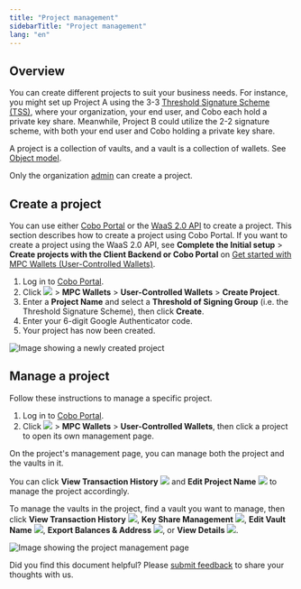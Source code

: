 ```yaml
---
title: "Project management"
sidebarTitle: "Project management"
lang: "en"
---
```


## Overview

You can create different projects to suit your business needs. For instance, you might set up Project A using the 3-3 [Threshold Signature Scheme (TSS)](/en/portal/mpc-wallets/introduction#threshold-signature-scheme-tss), where your organization, your end user, and Cobo each hold a private key share. Meanwhile, Project B could utilize the 2-2 signature scheme, with both your end user and Cobo holding a private key share.

<Info>A project is a collection of vaults, and a vault is a collection of wallets. See [Object model](/en/portal/mpc-wallets/ucw/object-model).</Info>

<Info>Only the organization [admin](/en/portal/organization/roles-and-permissions) can create a project.</Info>


## Create a project

You can use either [Cobo Portal](https://portal.cobo.com/login) or the [WaaS 2.0 API](https://www.cobo.com/developers/v2/guides/overview/introduction) to create a project. This section describes how to create a project using Cobo Portal. If you want to create a project using the WaaS 2.0 API, see **Complete the Initial setup** > **Create projects with the Client Backend or Cobo Portal** on [Get started with MPC Wallets (User-Controlled Wallets)](https://www.cobo.com/developers/v2/guides/mpc-wallets/get-started-ucw#1-complete-the-initial-setup).

1. Log in to [Cobo Portal](https://portal.cobo.com/login).
2. Click <img src="/en/images/common/wallets_icon.svg" className="icon"></img> > **MPC Wallets** > **User-Controlled Wallets** > **Create Project**.
3. Enter a **Project Name** and select a **Threshold of Signing Group** (i.e. the Threshold Signature Scheme), then click **Create**.
4. Enter your 6-digit Google Authenticator code.
5. Your project has now been created.

<img src="/en/images/mpc-wallet/ucw/create-project-ucw.png" className="screenshot_full_screen" alt="Image showing a newly created project" />

## Manage a project

Follow these instructions to manage a specific project.

1. Log in to [Cobo Portal](https://portal.cobo.com/login).
2. Click <img src="/en/images/common/wallets_icon.svg" className="icon"></img> > **MPC Wallets** > **User-Controlled Wallets**, then click a project to open its own management page.

On the project's management page, you can manage both the project and the vaults in it.

You can click **View Transaction History** <img src="/en/images/common/icon_view transactions.svg" className="icon"></img> and **Edit Project Name** <img src="/en/images/common/icon_edit.svg" className="icon"></img> to manage the project accordingly.

To manage the vaults in the project, find a vault you want to manage, then click **View Transaction History** <img src="/en/images/common/icon_view transactions.svg" className="icon"></img>, **Key Share Management** <img src="/en/images/common/icon_key_share_management.svg" className="icon"></img>, **Edit Vault Name** <img src="/en/images/common/icon_edit.svg" className="icon"></img>, **Export Balances & Address** <img src="/en/images/common/icon_export_balances_and_addresses.svg" className="icon"></img>, or **View Details** <img src="/en/images/common/icon_view.svg" className="icon"></img>.



<img src="/en/images/mpc-wallet/ucw/project-management-ucw.png" className="screenshot_full_screen" alt="Image showing the project management page" />

<Tip>Did you find this document helpful? Please [submit feedback](https://forms.zohopublic.com/cobo/form/DocumentFeedbackForm/formperma/QvLOhxJv1_JMsJ-1dleZ8Itb_7rzN-LtgvsDdxosoVI?referrername=manuals) to share your thoughts with us.</Tip>